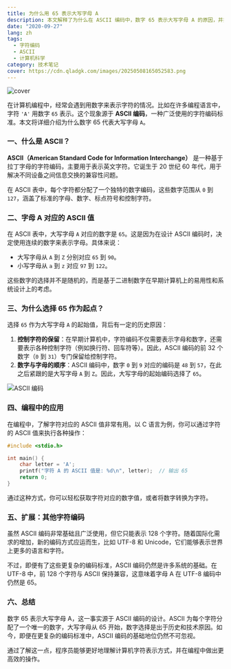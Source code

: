 ```yaml
---
title: 为什么用 65 表示大写字母 A
description: 本文解释了为什么在 ASCII 编码中，数字 65 表示大写字母 A 的原因，并探讨了字符编码的基础知识。
date: "2020-09-27"
lang: zh
tags:
  - 字符编码
  - ASCII
  - 计算机科学
category: 技术笔记
cover: https://cdn.qladgk.com/images/20250508165052583.png
---
```



<Image
  src="https://cdn.qladgk.com/images/20250508165052583.png"
  alt="cover"
  width={999}
  height={1}
  isArticleImage={true}
/>

在计算机编程中，经常会遇到用数字来表示字符的情况。比如在许多编程语言中，字符 `'A'` 用数字 `65` 表示。这个现象源于 **ASCII 编码**，一种广泛使用的字符编码标准。本文将详细介绍为什么数字 65 代表大写字母 `A`。

### 一、什么是 ASCII？

**ASCII（American Standard Code for Information Interchange）** 是一种基于拉丁字母的字符编码，主要用于表示英文字符。它诞生于 20 世纪 60 年代，用于解决不同设备之间信息交换的兼容性问题。

在 ASCII 表中，每个字符都分配了一个独特的数字编码，这些数字范围从 `0` 到 `127`，涵盖了标准的字母、数字、标点符号和控制字符。

### 二、字母 A 对应的 ASCII 值

在 ASCII 表中，大写字母 `A` 对应的数字是 `65`。这是因为在设计 ASCII 编码时，决定使用连续的数字来表示字母。具体来说：

- 大写字母从 `A` 到 `Z` 分别对应 `65` 到 `90`。
- 小写字母从 `a` 到 `z` 对应 `97` 到 `122`。

这些数字的选择并不是随机的，而是基于二进制数字在早期计算机上的易用性和系统设计上的考虑。

### 三、为什么选择 65 作为起点？

选择 `65` 作为大写字母 `A` 的起始值，背后有一定的历史原因：

1. **控制字符的保留**：在早期计算机中，字符编码不仅需要表示字母和数字，还需要表示各种控制字符（例如换行符、回车符等）。因此，ASCII 编码的前 32 个数字（`0` 到 `31`）专门保留给控制字符。
2. **数字与字母的顺序**：ASCII 编码中，数字 `0` 到 `9` 对应的编码是 `48` 到 `57`，在此之后紧跟的是大写字母 `A` 到 `Z`。因此，大写字母的起始编码选择了 `65`。

<Image
  src="https://cdn.qladgk.com/images/20241026141935.png"
  alt="ASCII 编码"
  width={999}
  height={1}
  isArticleImage={true}
/>

### 四、编程中的应用

在编程中，了解字符对应的 ASCII 值非常有用。以 C 语言为例，你可以通过字符的 ASCII 值来执行各种操作：

```c
#include <stdio.h>

int main() {
    char letter = 'A';
    printf("字符 A 的 ASCII 值是: %d\n", letter);  // 输出 65
    return 0;
}
```

通过这种方式，你可以轻松获取字符对应的数字值，或者将数字转换为字符。

### 五、扩展：其他字符编码

虽然 ASCII 编码非常基础且广泛使用，但它只能表示 128 个字符。随着国际化需求的增加，新的编码方式应运而生，比如 UTF-8 和 Unicode，它们能够表示世界上更多的语言和字符。

不过，即便有了这些更复杂的编码标准，ASCII 编码仍然是许多系统的基础。在 UTF-8 中，前 128 个字符与 ASCII 保持兼容，这意味着字母 A 在 UTF-8 编码中仍然是 65。

### 六、总结

数字 65 表示大写字母 A，这一事实源于 ASCII 编码的设计。ASCII 为每个字符分配了一个唯一的数字，大写字母从 65 开始，数字选择是出于历史和技术原因。如今，即便在更复杂的编码标准中，ASCII 编码的基础地位仍然不可忽视。

通过了解这一点，程序员能够更好地理解计算机字符表示方式，并在编程中做出更高效的操作。
